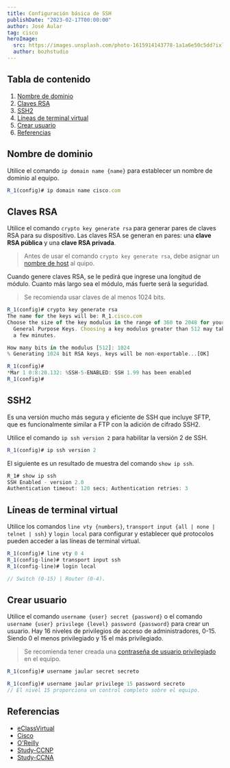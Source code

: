 ```yaml
---
title: Configuración básica de SSH
publishDate: "2023-02-17T00:00:00"
author: José Aular
tag: cisco
heroImage:
  src: https://images.unsplash.com/photo-1615914143778-1a1a6e50c5dd?ixlib=rb-4.0.3&ixid=MnwxMjA3fDB8MHxwaG90by1wYWdlfHx8fGVufDB8fHx8&auto=format&fit=crop&w=868&q=80
  author: bozhstudio
---
```



## Tabla de contenido

1.  [Nombre de dominio](/blog/configuracion-basica-ssh#nombre-de-dominio)
2.  [Claves RSA](/blog/configuracion-basica-ssh#claves-rsa)
3.  [SSH2](/blog/configuracion-basica-ssh#ssh2)
4.  [Líneas de terminal virtual](/blog/configuracion-basica-ssh#líneas-de-terminal-virtual)
5.  [Crear usuario](/blog/configuracion-basica-ssh#crear-usuario)
6.  [Referencias](/blog/configuracion-basica-ssh#referencias)

## Nombre de dominio

Utilice el comando `ip domain name {name}` para establecer un nombre de dominio al equipo.

```js title="Router #1"
R_1(config)# ip domain name cisco.com
```

## Claves RSA

Utilice el comando `crypto key generate rsa` para generar pares de claves RSA para su dispositivo.
Las claves RSA se generan en pares: una **clave RSA pública** y una **clave RSA privada**.

> Antes de usar el comando `crypto key generate rsa`, debe asignar un [nombre de host](/blog/configuracion-basica-dispositivos#nombre-de-host) al quipo.

Cuando genere claves RSA, se le pedirá que ingrese una longitud de módulo. Cuanto más largo sea el módulo, más fuerte será la seguridad.

> Se recomienda usar claves de al menos 1024 bits.

```js title="Router #1"
R_1(config)# crypto key generate rsa
The name for the keys will be: R_1.cisco.com
Choose the size of the key modulus in the range of 360 to 2048 for your
  General Purpose Keys. Choosing a key modulus greater than 512 may take
  a few minutes.

How many bits in the modulus [512]: 1024
% Generating 1024 bit RSA keys, keys will be non-exportable...[OK]

R_1(config)#
*Mar 1 0:8:20.132: %SSH-5-ENABLED: SSH 1.99 has been enabled
R_1(config)#
```

## SSH2

Es una versión mucho más segura y eficiente de SSH que incluye SFTP, que es funcionalmente similar a FTP con la adición de cifrado SSH2.

Utilice el comando `ip ssh version 2` para habilitar la versión 2 de SSH.

```js title="Router #1"
R_1(config)# ip ssh version 2
```

El siguiente es un resultado de muestra del comando `show ip ssh`.

```js title="Router #1"
R_1# show ip ssh
SSH Enabled - version 2.0
Authentication timeout: 120 secs; Authentication retries: 3
```

## Líneas de terminal virtual

Utilice los comandos `line vty {numbers}`, `transport input {all | none | telnet | ssh}` y `login local` para configurar y establecer qué protocolos pueden acceder a las líneas de terminal virtual.

```js title="Router #1"
R_1(config)# line vty 0 4
R_1(config-line)# transport input ssh
R_1(config-line)# login local

// Switch (0-15) | Router (0-4).
```

## Crear usuario

Utilice el comando `username {user} secret {password}` o el comando `username {user} privilege {level} password {password}` para crear un usuario.
Hay 16 niveles de privilegios de acceso de administradores, 0-15. Siendo 0 el menos privilegiado y 15 el más privilegiado.

> Se recomienda tener creada una [contraseña de usuario privilegiado](/blog/configuracion-basica-dispositivos#contraseña-de-usuario-privilegiado) en el equipo.

```js title="Router #1"
R_1(config)# username jaular secret secreto

R_1(config)# username jaular privilege 15 password secreto
// El nivel 15 proporciona un control completo sobre el equipo.
```

## Referencias

- [eClassVirtual](https://eclassvirtual.com/configuracion-ssh-switch-router-cisco/)
- [Cisco](https://content.cisco.com/chapter.sjs?uri=/searchable/chapter/content/en/us/td/docs/ios-xml/ios/security/a1/sec-a1-xe-3se-5700-cr-book/sec-a1-xe-3se-5700-cr-book_chapter_0110.html.xml)
- [O'Reilly](https://www.oreilly.com/library/view/cisco-ios-cookbook/0596527225/ch12s08.html)
- [Study-CCNP](https://study-ccnp.com/transport-input-ssh-telnet-all-none-keywords/#:~:text=We%20can%20use%20the%20Cisco,TCP%2FIP%20SSH%20protocol%20only)
- [Study-CCNA](https://study-ccna.com/cisco-privilege-levels/)
